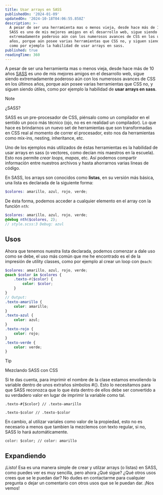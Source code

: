 ```yaml
---
title: Usar arrays en SASS
publishedOn: '2024-01-09'
updatedOn: '2024-10-18T04:06:55.858Z'
description: >-
  A pesar de ser una herramienta mas o menos vieja, desde hace más de 10 años
  SASS es uno de mis mejores amigos en el desarrollo web, sigue siendo
  extremadamente poderoso aún con los numerosos avances de CSS en los últimos
  años, porque aún posee varias herramientas que CSS no, y siguen siendo útiles,
  como por ejemplo la habilidad de usar arrays en sass.
published: true
readingTime: 360
---
```

A pesar de ser una herramienta mas o menos vieja, desde hace más de 10 años
[SASS](https://sass-lang.com/) es uno de mis mejores amigos en el desarrollo web,
sigue siendo extremadamente poderoso aún con los numerosos avances de CSS en los
últimos años, porque aún posee varias herramientas que CSS no, y siguen siendo útiles,
como por ejemplo la habilidad de **usar arrays en sass**.

> [!NOTE]
> ¿SASS?
>
> SASS es un pre-procesador de CSS, piénsalo como un compilador en el sentido un
> poco más técnico (ojo, no es en realidad un compilador). Lo que hace es brindarnos
> un nuevo set de herramientas que son transformadas en CSS real al momento de correr
> el procesador, esto nos da herramientas como mix-ins, nesting, inheritance, etc.

Uno de los ejemplos más utilizados de éstas herramientas es la habilidad de usar
arrays en sass (o vectores, como decían mis maestros en la escuela). Esto nos
permite _crear loops, mapas_, etc. Así podemos compartir información entre nuestros
archivos y hasta ahorrarnos varias lineas de código.

En SASS, los arrays son conocidos como **listas**, en su versión más básica, una
lista es declarada de la siguiente forma:

```scss
$colores: amarillo, azul, rojo, verde;
```

De ésta forma, podemos acceder a cualquier elemento en el array con la función `nth`:

```scss
$colores: amarillo, azul, rojo, verde;
@debug nth($colores, 2);
// style.scss:3 Debug: azul
```

## Usos

Ahora que tenemos nuestra lista declarada, podemos comenzar a dale uso como se
debe, el uso más común que me he encontrado es el de la impresión de utility
classes, como por ejemplo al crear un loop con `@each`:

```scss
$colores: amarillo, azul, rojo, verde;
@each $color in $colores {
    .texto-#{$color} {
        color: $color;
    }
}
// Output:
.texto-amarillo {
    color: amarillo;
}
.texto-azul {
    color: azul;
}
.texto-rojo {
    color: rojo;
}
.texto-verde {
    color: verde;
}
```

> [!TIP]
> Mezclando SASS con CSS
>
> Si te das cuenta, para imprimir el nombre de la clase estamos envoliendo la
> variable dentro de unos extraños símbolos #{}. Esto lo necesitamos para que SASS
> reconozca que lo que ésta dentro de ellos debe ser convertido a su verdadero valor
> en lugar de imprimir la variable como tal.
>
> `.texto-#{$color} // .texto-amarillo`
>
> `.texto-$color // .texto-$color`
>
> En cambio, al utilizar variales como valor de la propiedad, esto no es necesario
> a menos que tambien la mezclemos con texto regular, si no, SASS lo hará automáticamente.
>
> `color: $color; // color: amarillo`

## Expandiendo

¡Listo! Esa es una manera simple de crear y utilzar arrays (o listas) en SASS,
como puedes ver es muy sencilla, pero ahora ¿Qué sigue? ¿Qué otros usos crees
que se le puedan dar? No dudes en contactarme para cualquier pregunta o dejar un
comentario con otros usos que se le puedan dar. ¡Nos vemos!
